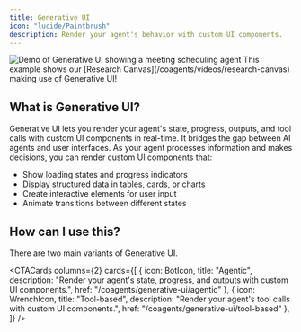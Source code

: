```yaml
---
title: Generative UI
icon: "lucide/Paintbrush"
description: Render your agent's behavior with custom UI components.
---
```


<Frame>
  <img 
    src="/images/coagents/AgenticGenerativeUI.gif" 
    className="my-0" 
    alt="Demo of Generative UI showing a meeting scheduling agent"
  />
</Frame>

<Callout>
    This example shows our [Research Canvas](/coagents/videos/research-canvas) making use of Generative UI!
</Callout>

## What is Generative UI?

Generative UI lets you render your agent's state, progress, outputs, and tool calls with custom UI components in real-time. It bridges the gap between AI
agents and user interfaces. As your agent processes information and makes decisions, you can render custom UI components that:

- Show loading states and progress indicators
- Display structured data in tables, cards, or charts
- Create interactive elements for user input
- Animate transitions between different states

## How can I use this?

There are two main variants of Generative UI.

<CTACards
  columns={2}
  cards={[
    {
      icon: BotIcon,
      title: "Agentic",
      description: "Render your agent's state, progress, and outputs with custom UI components.",
      href: "/coagents/generative-ui/agentic"
    },
    {
      icon: WrenchIcon,
      title: "Tool-based",
      description: "Render your agent's tool calls with custom UI components.",
      href: "/coagents/generative-ui/tool-based"
    },
  ]}
/>

